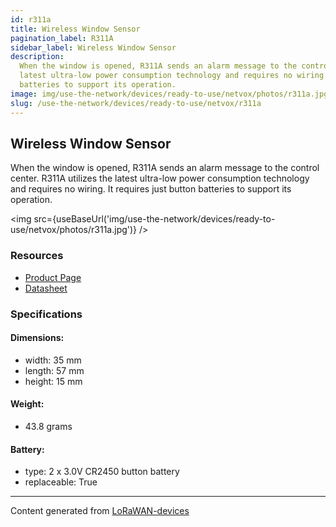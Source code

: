 ```yaml
---
id: r311a
title: Wireless Window Sensor
pagination_label: R311A
sidebar_label: Wireless Window Sensor
description:
  When the window is opened, R311A sends an alarm message to the control center. R311A utilizes the
  latest ultra-low power consumption technology and requires no wiring. It requires just button
  batteries to support its operation.
image: img/use-the-network/devices/ready-to-use/netvox/photos/r311a.jpg
slug: /use-the-network/devices/ready-to-use/netvox/r311a
---
```



## Wireless Window Sensor

When the window is opened, R311A sends an alarm message to the control center. R311A utilizes the
latest ultra-low power consumption technology and requires no wiring. It requires just button
batteries to support its operation.

<img src={useBaseUrl('img/use-the-network/devices/ready-to-use/netvox/photos/r311a.jpg')} />

### Resources

- [Product Page](http://www.netvox.com.tw/product.asp?pro=R311A)
- [Datasheet](http://www.netvox.com.tw/um/R311A/R311Adatasheet.pdf)

### Specifications

#### Dimensions:

- width: 35 mm
- length: 57 mm
- height: 15 mm

#### Weight:

- 43.8 grams

#### Battery:

- type: 2 x 3.0V CR2450 button battery
- replaceable: True

---

Content generated from [LoRaWAN-devices](https://github.com/TheThingsNetwork/lorawan-devices)
